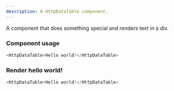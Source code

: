 ```yaml
---
description: A HttpDataTable component.
---
```



A component that does something special and renders text in a div.

### Component usage
```js
<HttpDataTable>Hello world!</HttpDataTable>
```

### Render hello world!

```js live
<HttpDataTable>Hello world!</HttpDataTable>
```
